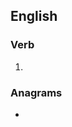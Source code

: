 ==English==

===Verb===
{{head|en|present participle}}

# {{present participle of|desecrate|lang=en|nocat=1}}

===Anagrams===
* {{anagrams|en|centigrades}}